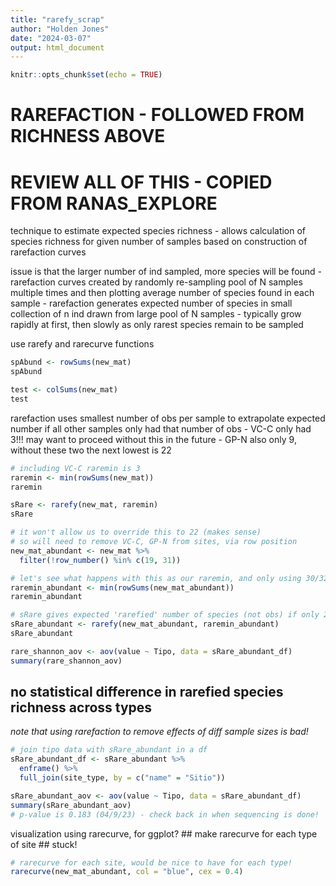 ```yaml
---
title: "rarefy_scrap"
author: "Holden Jones"
date: "2024-03-07"
output: html_document
---
```


```r
knitr::opts_chunk$set(echo = TRUE)
```


# RAREFACTION - FOLLOWED FROM RICHNESS ABOVE
# REVIEW ALL OF THIS - COPIED FROM RANAS_EXPLORE

technique to estimate expected species richness
- allows calculation of species richness for given number of samples based on
  construction of rarefaction curves
  
issue is that the larger number of ind sampled, more species will be found
- rarefaction curves created by randomly re-sampling pool of N samples multiple
  times and then plotting average number of species found in each sample
- rarefaction generates expected number of species in small collection of n ind
  drawn from large pool of N samples
- typically grow rapidly at first, then slowly as only rarest species remain to
  be sampled

use rarefy and rarecurve functions
```r
spAbund <- rowSums(new_mat)
spAbund

test <- colSums(new_mat)
test
```

rarefaction uses smallest number of obs per sample to extrapolate expected
number if all other samples only had that number of obs
- VC-C only had 3!!! may want to proceed without this  in the future
- GP-N also only 9, without these two the next lowest is 22
```r
# including VC-C raremin is 3
raremin <- min(rowSums(new_mat))
raremin

sRare <- rarefy(new_mat, raremin)
sRare

# it won't allow us to override this to 22 (makes sense)
# so will need to remove VC-C, GP-N from sites, via row position
new_mat_abundant <- new_mat %>%
  filter(!row_number() %in% c(19, 31))

# let's see what happens with this as our raremin, and only using 30/32 sites
raremin_abundant <- min(rowSums(new_mat_abundant))
raremin_abundant

# sRare gives expected 'rarefied' number of species (not obs) if only 22 collected
sRare_abundant <- rarefy(new_mat_abundant, raremin_abundant)
sRare_abundant

rare_shannon_aov <- aov(value ~ Tipo, data = sRare_abundant_df)
summary(rare_shannon_aov)
```

## no statistical difference in rarefied species richness across types
*note that using rarefaction to remove effects of diff sample sizes is bad!*
```r
# join tipo data with sRare_abundant in a df
sRare_abundant_df <- sRare_abundant %>% 
  enframe() %>% 
  full_join(site_type, by = c("name" = "Sitio"))

sRare_abundant_aov <- aov(value ~ Tipo, data = sRare_abundant_df)
summary(sRare_abundant_aov)
# p-value is 0.183 (04/9/23) - check back in when sequencing is done!
```

visualization using rarecurve, for ggplot?
## make rarecurve for each type of site
## stuck!
```r
# rarecurve for each site, would be nice to have for each type!
rarecurve(new_mat_abundant, col = "blue", cex = 0.4)
```